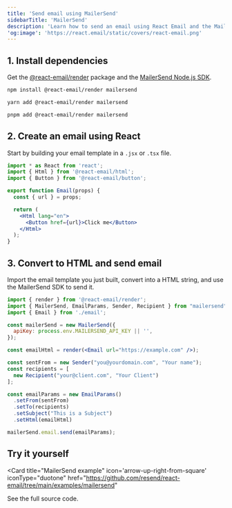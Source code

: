 ```yaml
---
title: 'Send email using MailerSend'
sidebarTitle: 'MailerSend'
description: 'Learn how to send an email using React Email and the MailerSend Node.js SDK.'
'og:image': 'https://react.email/static/covers/react-email.png'
---
```


## 1. Install dependencies

Get the [@react-email/render](https://www.npmjs.com/package/@react-email/render) package and the [MailerSend Node.js SDK](https://www.npmjs.com/package/mailersend).

<CodeGroup>

```sh npm
npm install @react-email/render mailersend
```

```sh yarn
yarn add @react-email/render mailersend
```

```sh pnpm
pnpm add @react-email/render mailersend
```

</CodeGroup>

## 2. Create an email using React

Start by building your email template in a `.jsx` or `.tsx` file.

```jsx email.jsx
import * as React from 'react';
import { Html } from '@react-email/html';
import { Button } from '@react-email/button';

export function Email(props) {
  const { url } = props;

  return (
    <Html lang="en">
      <Button href={url}>Click me</Button>
    </Html>
  );
}
```

## 3. Convert to HTML and send email

Import the email template you just built, convert into a HTML string, and use the MailerSend SDK to send it.


```jsx index.jsx
import { render } from '@react-email/render';
import { MailerSend, EmailParams, Sender, Recipient } from "mailersend";
import { Email } from './email';

const mailerSend = new MailerSend({
  apiKey: process.env.MAILERSEND_API_KEY || '',
});

const emailHtml = render(<Email url="https://example.com" />);

const sentFrom = new Sender("you@yourdomain.com", "Your name");
const recipients = [
  new Recipient("your@client.com", "Your Client")
];

const emailParams = new EmailParams()
  .setFrom(sentFrom)
  .setTo(recipients)
  .setSubject("This is a Subject")
  .setHtml(emailHtml)

mailerSend.email.send(emailParams);
```


## Try it yourself

<Card
  title="MailerSend example"
  icon='arrow-up-right-from-square'
  iconType="duotone"
  href="https://github.com/resend/react-email/tree/main/examples/mailersend"
>
  See the full source code.
</Card>
